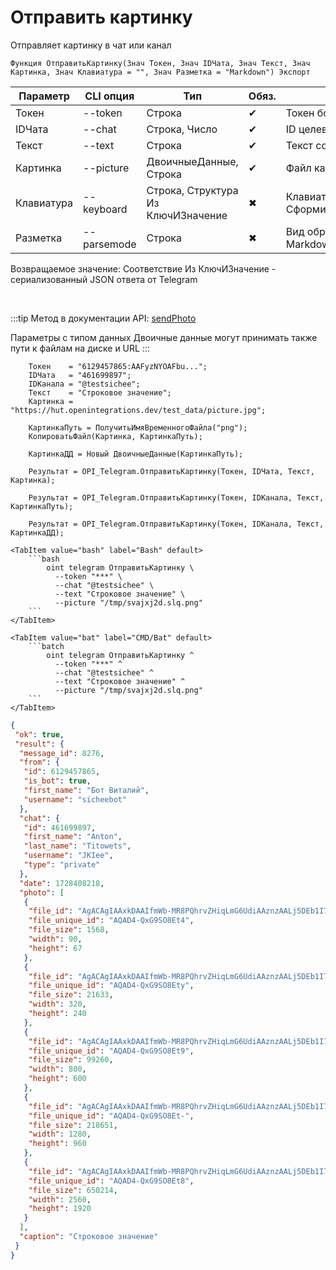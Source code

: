 ﻿---
sidebar_position: 2
description: Отправить картинку и другие функции для работы с Telegram в Открытом пакете интеграций - бесплатной open-source библиотеке интеграций для 1С:Предприятие 8, OneScript и CLI
keywords: [1C, 1С, 1С:Предприятие, 1С:Предприятие 8.3, API, Интеграция, Сервисы, Обмен, OneScript, CLI, Telegram]
---


# Отправить картинку
 Отправляет картинку в чат или канал



`Функция ОтправитьКартинку(Знач Токен, Знач IDЧата, Знач Текст, Знач Картинка, Знач Клавиатура = "", Знач Разметка = "Markdown") Экспорт`

  | Параметр | CLI опция | Тип | Обяз. | Назначение |
  |-|-|-|-|-|
  | Токен | --token | Строка | &#x2714; | Токен бота |
  | IDЧата | --chat | Строка, Число | &#x2714; | ID целевого чата или IDЧата*IDТемы |
  | Текст | --text | Строка | &#x2714; | Текст сообщения |
  | Картинка | --picture | ДвоичныеДанные, Строка | &#x2714; | Файл картинки |
  | Клавиатура | --keyboard | Строка, Структура Из КлючИЗначение | &#x2716; | Клавиатура. См. СформироватьКлавиатуруПоМассивуКнопок |
  | Разметка | --parsemode | Строка | &#x2716; | Вид обработки текста (HTML, Markdown, MarkdownV2) |

  
  Возвращаемое значение:   Соответствие Из КлючИЗначение - сериализованный JSON ответа от Telegram

<br/>

:::tip
Метод в документации API: [sendPhoto](https://core.telegram.org/bots/api#sendphoto)

Параметры с типом данных Двоичные данные могут принимать также пути к файлам на диске и URL
:::
<br/>



```bsl title="Пример использования для 1С:Предприятие/OneScript"
    Токен    = "6129457865:AAFyzNYOAFbu...";
    IDЧата   = "461699897";
    IDКанала = "@testsichee";
    Текст    = "Строковое значение";
    Картинка = "https://hut.openintegrations.dev/test_data/picture.jpg";

    КартинкаПуть = ПолучитьИмяВременногоФайла("png");
    КопироватьФайл(Картинка, КартинкаПуть);

    КартинкаДД = Новый ДвоичныеДанные(КартинкаПуть);

    Результат = OPI_Telegram.ОтправитьКартинку(Токен, IDЧата, Текст, Картинка);

    Результат = OPI_Telegram.ОтправитьКартинку(Токен, IDКанала, Текст, КартинкаПуть);

    Результат = OPI_Telegram.ОтправитьКартинку(Токен, IDКанала, Текст, КартинкаДД);
```
    

 <Tabs>
  
    <TabItem value="bash" label="Bash" default>
        ```bash
            oint telegram ОтправитьКартинку \
              --token "***" \
              --chat "@testsichee" \
              --text "Строковое значение" \
              --picture "/tmp/svajxj2d.slq.png"
        ```
    </TabItem>
  
    <TabItem value="bat" label="CMD/Bat" default>
        ```batch
            oint telegram ОтправитьКартинку ^
              --token "***" ^
              --chat "@testsichee" ^
              --text "Строковое значение" ^
              --picture "/tmp/svajxj2d.slq.png"
        ```
    </TabItem>
</Tabs>


```json title="Результат"
{
 "ok": true,
 "result": {
  "message_id": 8276,
  "from": {
   "id": 6129457865,
   "is_bot": true,
   "first_name": "Бот Виталий",
   "username": "sicheebot"
  },
  "chat": {
   "id": 461699897,
   "first_name": "Anton",
   "last_name": "Titowets",
   "username": "JKIee",
   "type": "private"
  },
  "date": 1728408218,
  "photo": [
   {
    "file_id": "AgACAgIAAxkDAAIfmWb-MR8PQhrvZHiqLmG6UdiAAznzAALj5DEb1I7wSxB3bmqDIveAAQADAgADcwADNgQ",
    "file_unique_id": "AQAD4-QxG9SO8Et4",
    "file_size": 1568,
    "width": 90,
    "height": 67
   },
   {
    "file_id": "AgACAgIAAxkDAAIfmWb-MR8PQhrvZHiqLmG6UdiAAznzAALj5DEb1I7wSxB3bmqDIveAAQADAgADbQADNgQ",
    "file_unique_id": "AQAD4-QxG9SO8Ety",
    "file_size": 21633,
    "width": 320,
    "height": 240
   },
   {
    "file_id": "AgACAgIAAxkDAAIfmWb-MR8PQhrvZHiqLmG6UdiAAznzAALj5DEb1I7wSxB3bmqDIveAAQADAgADeAADNgQ",
    "file_unique_id": "AQAD4-QxG9SO8Et9",
    "file_size": 99260,
    "width": 800,
    "height": 600
   },
   {
    "file_id": "AgACAgIAAxkDAAIfmWb-MR8PQhrvZHiqLmG6UdiAAznzAALj5DEb1I7wSxB3bmqDIveAAQADAgADeQADNgQ",
    "file_unique_id": "AQAD4-QxG9SO8Et-",
    "file_size": 218651,
    "width": 1280,
    "height": 960
   },
   {
    "file_id": "AgACAgIAAxkDAAIfmWb-MR8PQhrvZHiqLmG6UdiAAznzAALj5DEb1I7wSxB3bmqDIveAAQADAgADdwADNgQ",
    "file_unique_id": "AQAD4-QxG9SO8Et8",
    "file_size": 650214,
    "width": 2560,
    "height": 1920
   }
  ],
  "caption": "Строковое значение"
 }
}
```
